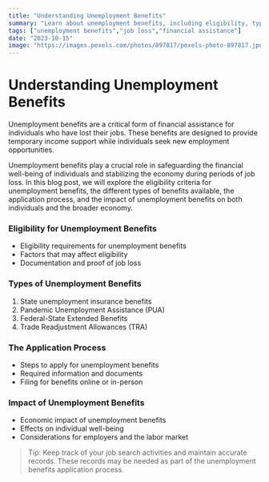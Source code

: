 ```yaml
---
title: "Understanding Unemployment Benefits"
summary: "Learn about unemployment benefits, including eligibility, types of benefits, and how to apply. Get insights on the impact of unemployment benefits on individuals and the economy."
tags: ["unemployment benefits","job loss","financial assistance"]
date: "2023-10-15"
image: "https://images.pexels.com/photos/897817/pexels-photo-897817.jpeg"
---
```


# Understanding Unemployment Benefits

Unemployment benefits are a critical form of financial assistance for individuals who have lost their jobs. These benefits are designed to provide temporary income support while individuals seek new employment opportunities.

Unemployment benefits play a crucial role in safeguarding the financial well-being of individuals and stabilizing the economy during periods of job loss. In this blog post, we will explore the eligibility criteria for unemployment benefits, the different types of benefits available, the application process, and the impact of unemployment benefits on both individuals and the broader economy.

### Eligibility for Unemployment Benefits

- Eligibility requirements for unemployment benefits
- Factors that may affect eligibility
- Documentation and proof of job loss

### Types of Unemployment Benefits

1. State unemployment insurance benefits
2. Pandemic Unemployment Assistance (PUA)
3. Federal-State Extended Benefits
4. Trade Readjustment Allowances (TRA)

### The Application Process

- Steps to apply for unemployment benefits
- Required information and documents
- Filing for benefits online or in-person

### Impact of Unemployment Benefits

- Economic impact of unemployment benefits
- Effects on individual well-being
- Considerations for employers and the labor market

> Tip: Keep track of your job search activities and maintain accurate records. These records may be needed as part of the unemployment benefits application process.
